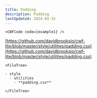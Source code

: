 ```yaml
---
title: Padding
description: Padding
lastUpdated: 2024-04-15
---
```




<Tabs>
  <TabItem label="Overview" icon="puzzle">

    <CWFCode code={example1} />
  </TabItem>
  <TabItem label="Files" icon="list-format">

  [https://github.com/davidbrooksio/cwf-lite/blob/master/style/utilities/padding.css](https://github.com/davidbrooksio/cwf-lite/blob/master/style/utilities/padding.css)
  
    <FileTree>

    - style
      - utilities
        - **padding.css**

    </FileTree>
  </TabItem>
  <TabItem label="Stylesheet" icon="open-book">
    <Code code={cssExample} lang="css" />
  </TabItem>
</Tabs>